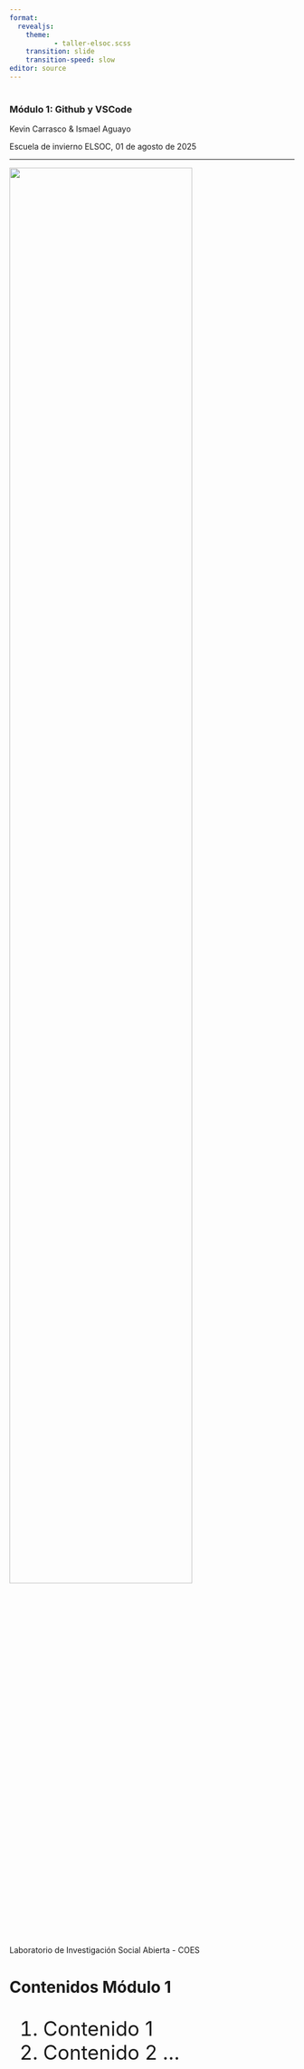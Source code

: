 ```yaml
---
format:
  revealjs:
    theme: 
           - taller-elsoc.scss 
    transition: slide
    transition-speed: slow
editor: source  
---
```


# {background-color="black" .white}

### Módulo 1: Github y VSCode

Kevin Carrasco & Ismael Aguayo  

Escuela de invierno ELSOC, 01 de agosto de 2025

<hr>

![](images/lisa.png){width="80%"}

Laboratorio de Investigación Social Abierta - COES


# Contenidos Módulo 1

:::{.incremental .highlight-last style="font-size: 35px"}

1. Contenido 1
2. Contenido 2 ...

:::



